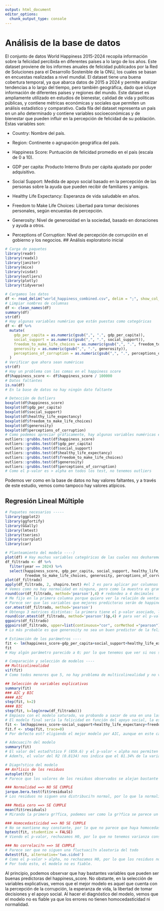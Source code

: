 ```yaml
---
output: html_document
editor_options: 
  chunk_output_type: console
---
```


# Análisis de la base de datos
El conjunto de datos World Happiness 2015-2024 recopila información sobre la felicidad percibida en diferentes países a lo largo de los años. Este dataset proviene de los informes anuales de felicidad publicados por la Red de Soluciones para el Desarrollo Sostenible de la ONU, los cuales se basan en encuestas realizadas a nivel mundial. El dataset tiene una buena cobertura temporal, ya que abarca datos de 2015 a 2024 y permite analizar tendencias a lo largo del tiempo, pero también geográfica, dado que icluye información de diferentes países y regiones del mundo. Este dataset es ampliamente utilizado en estudios de bienestar, calidad de vida y políticas públicas, y contiene métricas económicas y sociales que permiten un análisis estadístico y comparativo. Cada fila del dataset representa un país en un año determinado y contiene variables socioeconómicas y de bienestar que pueden influir en la percepción de felicidad de su población. Estas variables son:

- Country: Nombre del país.

- Region: Continente o agrupación geográfica del país.

- Happiness Score: Puntuación de felicidad promedio en el país (escala de 0 a 10).

- GDP per capita: Producto Interno Bruto per cápita ajustado por poder adquisitivo.

- Social Support: Medida de apoyo social basado en la percepción de las personas sobre la ayuda que pueden recibir de familiares y amigos.

- Healthy Life Expectancy: Esperanza de vida saludable en años.

- Freedom to Make Life Choices: Libertad para tomar decisiones personales, según encuestas de percepción.

- Generosity: Nivel de generosidad en la sociedad, basado en donaciones y ayuda a otros.

- Perceptions of Corruption: Nivel de percepción de corrupción en el gobierno y los negocios.
## Análisis exploratorio inicial
```r
# Carga de paquetes 
library(readr)
library(readxl)
library(janitor)
library(mice)
library(visdat)
library(outliers)
library(plotly)
library(tidyverse)

# Cargamos los datos 
df <- read_delim("world_happiness_combined.csv", delim = ";", show_col_types = FALSE)
# Limpiar nombres de columnas
df <- clean_names(df)
summary(df)
str(df)
# Hay algunas variables numérias que están puestas como categóricas
df <- df %>%
  mutate(
    gdp_per_capita = as.numeric(gsub(",", ".", gdp_per_capita)),
    social_support = as.numeric(gsub(",", ".", social_support)),
    freedom_to_make_life_choices = as.numeric(gsub(",", ".", freedom_to_make_life_choices)),
    generosity = as.numeric(gsub(",", ".", generosity)),
    perceptions_of_corruption = as.numeric(gsub(",", ".", perceptions_of_corruption))
  )
# Verificar que ahora sean numéricas
str(df)
# Hay un problema con las comas en el happiness score
df$happiness_score <- df$happiness_score / 100000
# Datos faltantes
is.na(df)
# En la base de datos no hay ningún dato faltante

# Detección de Outliers
boxplot(df$happiness_score)
boxplot(df$gdp_per_capita)
boxplot(df$social_support)  
boxplot(df$healthy_life_expectancy)
boxplot(df$freedom_to_make_life_choices)
boxplot(df$generosity)
boxplot(df$perceptions_of_corruption)
# Como podemos apreciar gráficamente, hay algunas variables numéricas en las que puede haber valores atípicos
outliers::grubbs.test(df$happiness_score)
outliers::grubbs.test(df$gdp_per_capita)
outliers::grubbs.test(df$social_support)
outliers::grubbs.test(df$healthy_life_expectancy)
outliers::grubbs.test(df$freedom_to_make_life_choices)
outliers::grubbs.test(df$generosity)
outliers::grubbs.test(df$perceptions_of_corruption)
# Como el p-valor es > alpha en todos los test, no tenemos outliers
```
Podemos ver como en la base de datos no hay valores faltantes, y a través de este estudio, vemos como tampoco hay valores atípicos.

## Regresión Lineal Múltiple
```r
# Paquetes necesarios -----
library(ggplot2) 
library(ggfortify)
library(GGally)
library(lmtest)
library(tseries)
library(corrplot)
library(car)

# Planteamiento del modelo ----)
plot(df) # Hay muchas variables categóricas de las cuales nos desharemos
df_filtrado <- df %>%
  filter(year == 2024) %>%
  select(happiness_score, gdp_per_capita, social_support, healthy_life_expectancy, 
         freedom_to_make_life_choices, generosity, perceptions_of_corruption)
plot(df_filtrado)
apply(df_filtrado, 2, shapiro.test) #el 2 es para aplicar por columnas
# Vemos como no hay normalidad en ninguna, pero como la muestra es grande podemos utilizar Pearson
round(cor(df_filtrado, method='pearson'),4) # redondeo a 4 decimales
# Me fijo en la primera columna porque quiero ver la relación de ventas con el resto de variables explicativas
# Parece ser que las variables que mejores predictoras serán de happines_score son social_support, gdp_per_capita y healthy_life_expectancy
cor.mtest(df_filtrado, method='pearson')
# Obtengo 3 matrices distintas: la primera tiene el p-valor asociado, la segunda el extremo inferior del intervalo de confianza y la tercera el extremo superior del intervalo de confianza
round(cor.mtest(df_filtrado, method='pearson')$p,4) # para ver el p-valor redondeado
ggpairs(df_filtrado)
ggpairs(df_filtrado, upper=list(continuous="cor", corMethod ="pearson"))
# Lo más probable es que generosity no sea un buen predictor de la felicidad

# Estimación de los parámetros ----
fit <- lm(happiness_score~gdp_per_capita+social_support+healthy_life_expectancy+freedom_to_make_life_choices+generosity+perceptions_of_corruption, data=df_filtrado)
fit
# Hay algún parámetro parecido a 0; por lo que tenemos que ver si nos sobra algún parámetro.

# Comparación y selección de modelos ----
## Multicolinealidad
vif(fit)
# Como todos menores que 5, no hay problema de multicolinealidad y no vamos a quitar ninguna de las variables, aunque hay alguno que se acerca a 5

## Selección de variables explicativas
summary(fit)
### AIC y BIC
#### AIC
step(fit, k=2)
#### BIC
step(fit, k=log(nrow(df_filtrado)))
# Empiezo con el modelo saturado, va probando a sacar de una en una las variables. Nos interesa que el AIC sea lo más pequeño posible.
# El modelo final sería la felicidad en función del apoyo social, la esperanza de vida, el libre albedrío y la percepción de corrupción
fit <- lm(happiness_score~social_support+healthy_life_expectancy+freedom_to_make_life_choices+perceptions_of_corruption, data=df_filtrado)
fit.f <- step(fit, trace=0)
# Por defecto est? eligiendo el mejor modelo por AIC, aunque en este caso AIC y BIC devuelven el mismo modelo

# Adecuaci?n del modelo
summary(fit)
# El valor del estad?stico F (859.6) y el p-valor < alpha nos permiten concluir que podemos rechazar H0 y, por tanto, el modelo explica los datos. 
# Adem?s, el valor del R2 (0.8134) nos indica que el 81.34% de la varianza de la felicidad es explicada por las variables

# Diagn?stico del modelo
## An?lisis de los residuos
autoplot(fit)
# Parece que los valores de los residuos observados se alejan bastante de los residuos te?ricos

### Normalidad ==> NO SE CUMPLE
jarque.bera.test(fit$residuals)
# Los residuos no siguen una distribuci?n normal, por lo que la normalidad no se cumple

### Media cero ==> SE CUMPLE
mean(fit$residuals)
# Mirando la primera gr?fica, podemos ver como la gr?fica se parece un poco al eje de abscisas, aunque no haya un comportamiento perfectamente lineal de los datos; por lo que diría que la media cero  se cumple

### Homocedasticidad ==> NO SE CUMPLE
# No se mantiene muy constante, por lo que no parece que haya homocedasticidad
bptest(fit, studentize = FALSE)
# Viendo el p-valor, rechazamos H0, por lo que no tenemos varianza constante

### No correlaci?n ==> SE CUMPLE
# Parece ser que no siguen una fluctuaci?n aleatoria del todo
dwtest(fit, alternative='two.sided')
# Como el p-valor > alpha, no rechazamos H0, por lo que los residuos no est?n autocorrelacionados
# Por todo esto, el modelo no es fiable.
```
Al principio, podemos observar que hay bastantes variables que pueden ser buenas predictoras del happiness_score. No obstante, en la selección de variables explicativas, vemos que el mejor modelo es aquel que cuenta con la percepción de la corrupción, la esperanza de vida, la libertad de tomar decisiones y el apoyo social. Al hacer el diagnóstico del modelo, vemos que el modelo no es fiable ya que los errores no tienen homocedasticidad ni normalidad.


